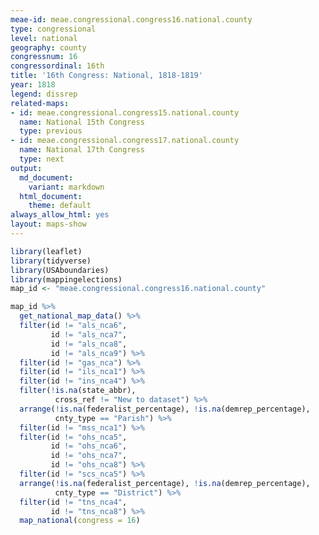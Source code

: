 ```yaml
---
meae-id: meae.congressional.congress16.national.county
type: congressional
level: national
geography: county
congressnum: 16
congressordinal: 16th
title: '16th Congress: National, 1818-1819'
year: 1818
legend: dissrep
related-maps:
- id: meae.congressional.congress15.national.county
  name: National 15th Congress
  type: previous
- id: meae.congressional.congress17.national.county
  name: National 17th Congress
  type: next
output:
  md_document:
    variant: markdown
  html_document:
    theme: default
always_allow_html: yes
layout: maps-show
---
```


```r
library(leaflet)
library(tidyverse)
library(USAboundaries)
library(mappingelections)
map_id <- "meae.congressional.congress16.national.county"
```

<div class="map">

```r
map_id %>%
  get_national_map_data() %>%
  filter(id != "als_nca6",
         id != "als_nca7",
         id != "als_nca8",
         id != "als_nca9") %>% 
  filter(id != "gas_nca") %>% 
  filter(id != "ils_nca1") %>% 
  filter(id != "ins_nca4") %>%
  filter(!is.na(state_abbr),
          cross_ref != "New to dataset") %>%
  arrange(!is.na(federalist_percentage), !is.na(demrep_percentage), 
          cnty_type == "Parish") %>% 
  filter(id != "mss_nca1") %>% 
  filter(id != "ohs_nca5",
         id != "ohs_nca6",
         id != "ohs_nca7",
         id != "ohs_nca8") %>% 
  filter(id != "scs_nca5") %>% 
  arrange(!is.na(federalist_percentage), !is.na(demrep_percentage), 
          cnty_type == "District") %>%
  filter(id != "tns_nca4",
         id != "tns_nca8") %>% 
  map_national(congress = 16)
```

</div>

<div class="results-table">

</div>
